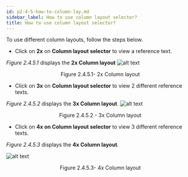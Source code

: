 ```yaml
---
id: p2-4-5-how-to-column-lay.md
sidebar_label: How to use column layout selector?
title: How to use column layout selector?
---
```


To use different column layouts, follow the steps below.

-   Click on **2x** on **Column layout selector** to view a reference text.

_Figure 2.4.5.1_ displays the **2x Column layout**
![alt text](../../../../static/AutographaLiveImages/Translation-pane/2x-column-layout-fig-2.4.5.1.jpg '2x Column layout')

<div align='center' style={{ fontStyle: 'Italic' }}>Figure 2.4.5.1- 2x Column layout</div>

-   Click on **3x** on **Column layout selector** to view 2 different reference texts.

_Figure 2.4.5.2_ displays the **3x Column layout**.
![alt text](../../../../static/AutographaLiveImages/Translation-pane/3x-column-layout-fig-2.4.5.2.jpg '3x Column layout')

<div align='center' style={{ fontStyle: 'Italic' }}>Figure 2.4.5.2 - 3x Column layout</div>

-   Click on **4x on Column layout selector** to view 3 different reference texts.

_Figure 2.4.5.3_ displays the **4x Column layout**.

![alt text](../../../../static/AutographaLiveImages/Translation-pane/4x-column-layout-fig-2.4.5.3.jpg '4x Column layout')

<div align='center' style={{ fontStyle: 'Italic' }}>Figure 2.4.5.3- 4x Column layout
</div>
